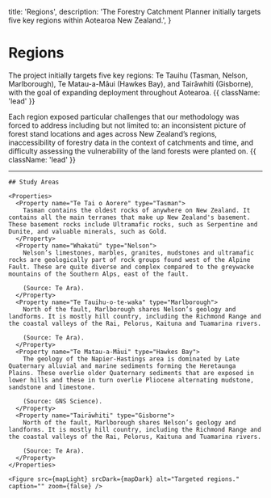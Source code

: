 

  title: 'Regions',
  description:
    'The Forestry Catchment Planner initially targets five key regions within Aotearoa New Zealand.',
}

# Regions

The project initially targets five key regions: Te Tauihu (Tasman, Nelson, Marlborough), Te Matau-a-Māui (Hawkes Bay), and Tairāwhiti (Gisborne), with the goal of expanding deployment throughout Aotearoa. {{ className: 'lead' }}

Each region exposed particular challenges that our methodology was forced to address including but not limited to: an inconsistent picture of forest stand locations and ages across New Zealand’s regions, inaccessibility of forestry data in the context of catchments and time, and difficulty assessing the vulnerability of the land forests were planted on. {{ className: 'lead' }}

---

<Row>
  <Col>

    ## Study Areas

    <Properties>
      <Property name="Te Tai o Aorere" type="Tasman">
        Tasman contains the oldest rocks of anywhere on New Zealand. It contains all the main terranes that make up New Zealand's basement. These basement rocks include Ultramafic rocks, such as Serpentine and Dunite, and valuable minerals, such as Gold.
      </Property>
      <Property name="Whakatū" type="Nelson">
        Nelson’s limestones, marbles, granites, mudstones and ultramafic rocks are geologically part of rock groups found west of the Alpine Fault. These are quite diverse and complex compared to the greywacke mountains of the Southern Alps, east of the fault.
        
        (Source: Te Ara).
      </Property>
      <Property name="Te Tauihu-o-te-waka" type="Marlborough">
        North of the fault, Marlborough shares Nelson’s geology and landforms. It is mostly hill country, including the Richmond Range and the coastal valleys of the Rai, Pelorus, Kaituna and Tuamarina rivers.
        
        (Source: Te Ara).
      </Property>
      <Property name="Te Matau-a-Māui" type="Hawkes Bay">
        The geology of the Napier-Hastings area is dominated by Late Quaternary alluvial and marine sediments forming the Heretaunga Plains. These overlie older Quaternary sediments that are exposed in lower hills and these in turn overlie Pliocene alternating mudstone, sandstone and limestone.
        
        (Source: GNS Science).
      </Property>
      <Property name="Tairāwhiti" type="Gisborne">
        North of the fault, Marlborough shares Nelson’s geology and landforms. It is mostly hill country, including the Richmond Range and the coastal valleys of the Rai, Pelorus, Kaituna and Tuamarina rivers.
        
        (Source: Te Ara).
      </Property>
    </Properties>

  </Col>
  <Col sticky>

    <Figure src={mapLight} srcDark={mapDark} alt="Targeted regions." caption="" zoom={false} />

  </Col>
</Row>
